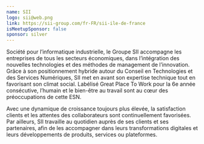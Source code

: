 ```yaml
---
name: SII 
logo: sii@web.png
link: https://sii-group.com/fr-FR/sii-ile-de-france
isMeetupSponsor: false
sponsor: silver
---
```


Société pour l’informatique industrielle, le Groupe SII accompagne les
entreprises de tous les secteurs économiques, dans l’intégration des nouvelles
technologies et des méthodes de management de l’innovation. Grâce à son
positionnement hybride autour du Conseil en Technologies et des Services
Numériques, SII met en avant son expertise technique tout en favorisant son
climat social. Labélisé Great Place To Work pour la 6e année consécutive,
l’humain et le bien-être au travail sont au cœur des préoccupations de cette
ESN.

Avec une dynamique de croissance toujours plus élevée, la satisfaction clients
et les attentes des collaborateurs sont continuellement favorisées. Par
ailleurs, SII travaille au quotidien auprès de ses clients et ses partenaires,
afin de les accompagner dans leurs transformations digitales et leurs
développements de produits, services ou plateformes.